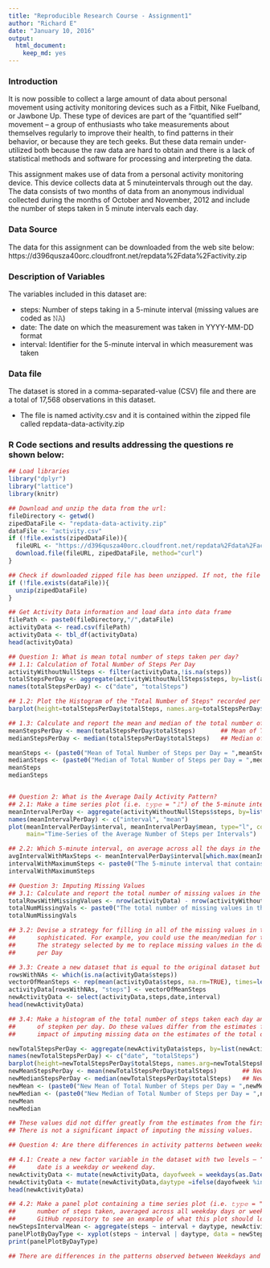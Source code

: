```yaml
---
title: "Reproducible Research Course - Assignment1"
author: "Richard E"
date: "January 10, 2016"
output: 
  html_document: 
    keep_md: yes
---
```

### Introduction
It is now possible to collect a large amount of data about personal movement using activity monitoring devices such as a Fitbit, Nike Fuelband, or Jawbone Up. These type of devices are part of the “quantified self” movement – a group of enthusiasts who take measurements about themselves regularly to improve their health, to find patterns in their behavior, or because they are tech geeks. But these data remain under-utilized both because the raw data are hard to obtain and there is a lack of statistical methods and software for processing and interpreting the data.

This assignment makes use of data from a personal activity monitoring device. This device collects data at 5 minuteintervals through out the day. The data consists of two months of data from an anonymous individual collected during the months of October and November, 2012 and include the number of steps taken in 5 minute intervals each day.

### Data Source
The data for this assignment can be downloaded from the web site below:
https://d396qusza40orc.cloudfront.net/repdata%2Fdata%2Factivity.zip

### Description of Variables
The variables included in this dataset are:

* steps: Number of steps taking in a 5-minute interval (missing values are coded as 𝙽𝙰)
* date: The date on which the measurement was taken in YYYY-MM-DD format
* interval: Identifier for the 5-minute interval in which measurement was taken

### Data file
The dataset is stored in a comma-separated-value (CSV) file and there are a total of 17,568 observations in this dataset.

* The file is named activity.csv and it is contained within the zipped file called repdata-data-activity.zip

### R Code sections and results addressing the questions re shown below:

```r
## Load libraries
library("dplyr")
library("lattice")
library(knitr)

## Download and unzip the data from the url:
fileDirectory <- getwd()
zipedDataFile <- "repdata-data-activity.zip"
dataFile <- "activity.csv"
if (!file.exists(zipedDataFile)){
  fileURL <- "https://d396qusza40orc.cloudfront.net/repdata%2Fdata%2Factivity.zip"
  download.file(fileURL, zipedDataFile, method="curl")
}

## Check if downloaded zipped file has been unzipped. If not, the file is unzipped
if (!file.exists(dataFile)){ 
  unzip(zipedDataFile) 
}

## Get Activity Data information and load data into data frame
filePath <- paste0(fileDirectory,"/",dataFile)
activityData <- read.csv(filePath)
activityData <- tbl_df(activityData)
head(activityData)

## Question 1: What is mean total number of steps taken per day?
## 1.1: Calculation of Total Number of Steps Per Day
activityWithoutNullSteps <- filter(activityData,!is.na(steps))
totalStepsPerDay <- aggregate(activityWithoutNullSteps$steps, by=list(activityWithoutNullSteps$date), FUN = sum)
names(totalStepsPerDay) <- c("date", "totalSteps")

## 1.2: Plot the Histogram of the "Total Number of Steps" recorded per day with NA values removed
barplot(height=totalStepsPerDay$totalSteps, names.arg=totalStepsPerDay$date, ylim=c(0, 25000), xlab="Date", ylab="Total Steps Per Day")

## 1.3: Calculate and report the mean and median of the total number of steps taken per day
meanStepsPerDay <- mean(totalStepsPerDay$totalSteps)       ## Mean of Total Number of Steps per Day
medianStepsPerDay <- median(totalStepsPerDay$totalSteps)   ## Median of Total Number of Steps per Day

meanSteps <- (paste0("Mean of Total Number of Steps per Day = ",meanStepsPerDay))
medianSteps <- (paste0("Median of Total Number of Steps per Day = ",medianStepsPerDay))
meanSteps
medianSteps


## Question 2: What is the Average Daily Activity Pattern?
## 2.1: Make a time series plot (i.e. 𝚝𝚢𝚙𝚎 = "𝚕") of the 5-minute interval (x-axis) and the average number of steps taken, averaged across all days (y-axis)
meanIntervalPerDay <- aggregate(activityWithoutNullSteps$steps, by=list(activityWithoutNullSteps$interval), FUN = mean)
names(meanIntervalPerDay) <- c("interval", "mean")
plot(meanIntervalPerDay$interval, meanIntervalPerDay$mean, type="l", col="brown", lwd=2, xlab="Interval (Minutes)", ylab="Average Number of Steps", 
     main="Time-Series of the Average Number of Steps per Intervals")

## 2.2: Which 5-minute interval, on average across all the days in the dataset, contains the maximum number of steps?
avgIntervalWithMaxSteps <- meanIntervalPerDay$interval[which.max(meanIntervalPerDay$mean)]
intervalWithMaximumSteps <- paste0("The 5-minute interval that contains the maximum of steps, on average across all days, is ", avgIntervalWithMaxSteps)
intervalWithMaximumSteps

## Question 3: Imputing Missing Values
## 3.1: Calculate and report the total number of missing values in the dataset (i.e. the total number of rows with NAs)
totalRowsWithMissingValues <- nrow(activityData) - nrow(activityWithoutNullSteps)
totalNumMissingVals <- paste0("The total number of missing values in the dataset is ",totalRowsWithMissingValues)
totalNumMissingVals

## 3.2: Devise a strategy for filling in all of the missing values in the dataset. The strategy does not need to be
##      sophisticated. For example, you could use the mean/median for that day, or the mean for that 5-minute interval, etc
##      The strategy selected by me to replace missing values in the dataset is to replace NAs with the Mean Number of Steps
##      per Day

## 3.3: Create a new dataset that is equal to the original dataset but with the missing data filled in.
rowsWithNAs <- which(is.na(activityData$steps))                                        ## locate row positions with NA values
vectorOfMeanSteps <- rep(mean(activityData$steps, na.rm=TRUE), times=length(rowsWithNAs))   ## Create a vector of means
activityData[rowsWithNAs, "steps"] <- vectorOfMeanSteps
newActivityData <- select(activityData,steps,date,interval)
head(newActivityData)

## 3.4: Make a histogram of the total number of steps taken each day and Calculate and report the mean and median total number
##      of stepken per day. Do these values differ from the estimates from the first part of the assignment? What is the
##      impact of imputing missing data on the estimates of the total daily number of steps?

newTotalStepsPerDay <- aggregate(newActivityData$steps, by=list(newActivityData$date), FUN = sum)
names(newTotalStepsPerDay) <- c("date", "totalSteps")
barplot(height=newTotalStepsPerDay$totalSteps, names.arg=newTotalStepsPerDay$date, ylim=c(0, 25000), xlab="Date", ylab="Total Steps Per Day")
newMeanStepsPerDay <- mean(newTotalStepsPerDay$totalSteps)       ## New Mean of Total Number of Steps per Day
newMedianStepsPerDay <- median(newTotalStepsPerDay$totalSteps)   ## New Median of Total Number of Steps per Day
newMean <- (paste0("New Mean of Total Number of Steps per Day = ",newMeanStepsPerDay))
newMedian <- (paste0("New Median of Total Number of Steps per Day = ",newMedianStepsPerDay))
newMean
newMedian

## These values did not differ greatly from the estimates from the first part of the assignment.
## There is not a significant impact of imputing the missing values.

## Question 4: Are there differences in activity patterns between weekdays and weekends?

## 4.1: Create a new factor variable in the dataset with two levels – “weekday” and “weekend” indicating whether a given
##      date is a weekday or weekend day.
newActivityData <- mutate(newActivityData, dayofweek = weekdays(as.Date(date)))
newActivityData <- mutate(newActivityData,daytype =ifelse(dayofweek %in% c("Saturday","Sunday"), "Weekend", ifelse(dayofweek %in% c("Monday","Tuesday","Wednesday","Thursday","Friday"), "Weekday", NA)))
head(newActivityData)

## 4.2: Make a panel plot containing a time series plot (i.e. 𝚝𝚢𝚙𝚎 = "𝚕") of the 5-minute interval (x-axis) and the average
##      number of steps taken, averaged across all weekday days or weekend days (y-axis). See the README file in the
##      GitHub repository to see an example of what this plot should look like using simulated dat
newStepsIntervalMean <- aggregate(steps ~ interval + daytype, newActivityData, mean)
panelPlotByDayType <- xyplot(steps ~ interval | daytype, data = newStepsIntervalMean, layout=c(2,1), type='l', xlab="Interval", ylab="Avg Number of Steps")
print(panelPlotByDayType)

## There are differences in the patterns observed between Weekdays and Weekends 
```


